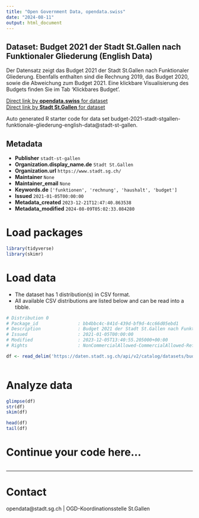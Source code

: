 ```yaml
---
title: "Open Government Data, opendata.swiss"
date: "2024-08-11"
output: html_document
---
```


## Dataset: Budget 2021 der Stadt St.Gallen nach Funktionaler Gliederung (English Data)

Der Datensatz zeigt das Budget 2021 der Stadt St.Gallen nach Funktionaler Gliederung. Ebenfalls enthalten sind die Rechnung 2019, das Budget 2020, sowie die Abweichung zum Budget 2021. Eine klickbare Visualisierung des Budgets finden Sie im Tab 'Klickbares Budget'.

[Direct link by **opendata.swiss** for dataset](https://opendata.swiss/de/dataset/budget-2021-der-stadt-st-gallen-nach-funktionaler-gliederung-english-data)<br>
[Direct link by **Stadt St.Gallen** for dataset](https://daten.stadt.sg.ch/explore/dataset/budget-2021-stadt-stgallen-funktionale-gliederung-english-data/)

Auto generated R starter code for data set budget-2021-stadt-stgallen-funktionale-gliederung-english-data@stadt-st-gallen.

## Metadata

- **Publisher** `stadt-st-gallen`
- **Organization.display_name.de** `Stadt St.Gallen`
- **Organization.url** `https://www.stadt.sg.ch/`
- **Maintainer** `None`
- **Maintainer_email** `None`
- **Keywords.de** `['funktionen', 'rechnung', 'haushalt', 'budget']`
- **Issued** `2021-01-05T00:00:00`
- **Metadata_created** `2023-12-21T12:47:40.863538`
- **Metadata_modified** `2024-08-09T05:02:33.084280`


# Load packages

```r

library(tidyverse)
library(skimr)

```

# Load data

-   The dataset has 1 distribution(s) in CSV format.
-   All available CSV distributions are listed below and can be read into a tibble.

```r

# Distribution 0
# Package_id               : bb4bbc4c-841d-439d-bf9d-4cc66d05ebd1
# Description              : Budget 2021 der Stadt St.Gallen nach Funktionaler Gliederung (English Data) (csv)
# Issued                   : 2021-01-05T00:00:00
# Modified                 : 2023-12-05T13:40:55.205000+00:00
# Rights                   : NonCommercialAllowed-CommercialAllowed-ReferenceRequired

df <- read_delim('https://daten.stadt.sg.ch/api/v2/catalog/datasets/budget-2021-stadt-stgallen-funktionale-gliederung-english-data/exports/csv?use_labels=true')



```

# Analyze data

```r

glimpse(df)
str(df)
skim(df)

head(df)
tail(df)

```

# Continue your code here...

```r

```

------------------------------------------------------------------------

# Contact

opendata@stadt.sg.ch | OGD-Koordinationsstelle St.Gallen
